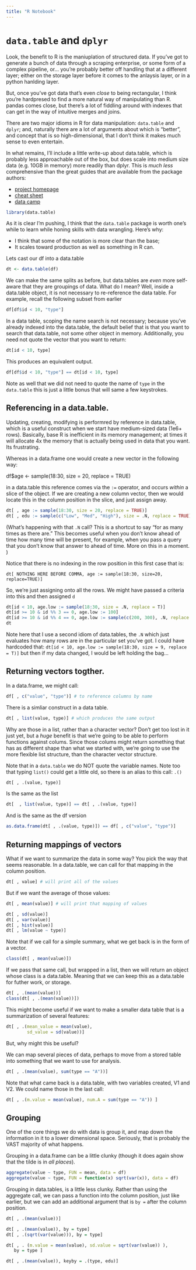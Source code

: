 ```yaml
---
title: "R Notebook"
---
```


# `data.table` and `dplyr` 

Look, the benefit to R is the maniuplation of structured data. If you've got to generate a bunch of data through a scraping enterprise, or some form of a complex pipeline, or... you're probably better off handling that at a different layer; either on the storage layer before it comes to the anlaysis layer, or in a python hanlding layer. 

But, once you've got data that's even *close* to being rectangular, I think you're hardpresed to find a more natural way of manipulating than R. pandas comes close, but there's a lot of fiddling around with indexes that can get in the way of intuitive merges and joins. 

There are two major idioms in R for data manipulation: `data.table` and `dplyr`; and, naturally there are a lot of arguments about which is "better", and concept that is so high-dimensional, that I don't think it makes much sense to even entertain. 

In what remains, I'll include a little write-up about data.table, which is probably less approachable out of the box, but does scale into medium size data (e.g. 10GB in memory) more readily than dplyr. This is *much less* comprehensive than the great guides that are available from the package authors: 

- [project homepage](https://github.com/Rdatatable/data.table/wiki)
- [cheat sheet](https://s3.amazonaws.com/assets.datacamp.com/img/blog/data+table+cheat+sheet.pdf)
- [data camp](https://www.datacamp.com/courses/data-table-data-manipulation-r-tutorial)

```r
library(data.table) 
``` 

As it is clear I'm pushing, I think that the `data.table` package is worth one's while to learn while honing skills with data wrangling. Here's why: 

- I think that some of the notation is more clear than the base;
- It scales toward production as well as something in R can.

Lets cast our df into a data.table

```r
dt <- data.table(df)
``` 

We can make the same splits as before, but data.tables are *even* more self-aware that they are groupings of data. What do I mean? Well, inside a data.table object, it is not necessary to re-reference the data table. For example, recall the following subset from earlier

```r
df[df$id < 10, "type"]
``` 

In a data table, scoping the name search is not necessary; because you've already indexed into the data.table, the default belief that is that you want to search that data.table, not some other object in memory. Additionally, you need not quote the vector that you want to return: 

```r
dt[id < 10, type]
``` 

This produces an equivalent output. 
```r
df[df$id < 10, "type"] == dt[id < 10, type]
``` 

Note as well that we did not need to quote the name of `type` in the `data.table` this is just a little bonus that will same a few keystrokes.

## Referencing in a data.table. 

Updating, creating, modifying is performred by reference in data.table, which is a useful construct when we start have medium-sized data (1e6+ rows). Basically, base R is inefficient in its memory management; at times it will allocate 4x the memory that is actually being used in data that you want. Its frustrating.

Whereas in a data.frame one would create a new vector in the following way:

df$age <- sample(18:30, size = 20, replace = TRUE)

in a data.table this reference comes via the `:=` operator, and occurs
*within* a slice of the object. If we are creating a new column vector, then
we would locate this in the column position in the slice, and just assign
away. 

```r
dt[ , age := sample(18:30, size = 20, replace = TRUE)]
dt[ , edu := sample(c("Low", "Med", "High"), size = .N, replace = TRUE)]
``` 

(What's happening with that `.N` call? This is a shortcut to say "for as many times as there are." This becomes useful when you don't know ahead of time how many time will be present, for example, when you pass a query that you don't know that answer to ahead of time. More on this in a moment. )

Notice that there is no indexing in the row position in this first case
that is:

`dt[ NOTHING HERE BEFORE COMMA, age := sample(18:30, size=20, replace=TRUE)]`

So, we're just assigning onto all the rows. We might have passed a criteria into this and then assigned `d`

```r
dt[id < 10, age.low := sample(18:30, size = .N, replace = T)]
dt[id >= 10 & id %% 3 == 0, age.low := 100]
dt[id >= 10 & id %% 4 == 0, age.low := sample(c(200, 300), .N, replace = TRUE)]
dt
``` 

Note here that I use a second idiom of data.tables, the `.N` which just evaluates how many rows are in the particular set you've got. I could have hardcoded that: `dt[id < 10, age.low := sample(18:30, size = 9, replace = T)]` but then if my data changed, I would be left holding the bag...


## Returning vectors togther.

In a data.frame, we might call:

```r
df[ , c("value", "type")] # to reference columns by name
``` 

There is a simliar construct in a data table. 

```r
dt[ , list(value, type)] # which produces the same output
``` 

Why are those in a list, rather than a character vector? Don't get too lost in it just yet, but a *huge* benefit is that we're going to be able to perform functions against colums. Since those colums might return something that has as different shape than what we started with, we're going to use the more flexible list structure, than the character vector structure. 

Note that in a `data.table` we do NOT quote the variable names. Note too that typing `list()`  could get a little old, so there is an alias to this call: `.()`

```r
dt[ , .(value, type)]
``` 

Is the same as the list 

```r
dt[  , list(value, type)] == dt[ , .(value, type)]
``` 

And is the same as the df version 

```r
as.data.frame(dt[ , .(value, type)]) == df[ , c("value", "type")]
``` 

## Returning mappings of vectors


What if we want to summarize the data in some way? You pick the way that seems
reasonable. In a data.table, we can call for that mapping in the column
position.

```r
dt[ , value] # will print all of the values
``` 

But if we want the average of those values: 

```r
dt[ , mean(value)] # will print that mapping of values
``` 

```r
dt[ , sd(value)]
dt[ , var(value)]
dt[ , hist(value)]
dt[ , lm(value ~ type)]
``` 
Note that if we call for a simple summary, what we get back is in the form of a vector. 

```r
class(dt[ , mean(value)])
``` 

If we pass that same call, but wrapped in a list, then we will return an
object whose class is a data.table. Meaning that we can keep this as a data.table for futher work, or storage. 

```r
dt[ , .(mean(value))]
class(dt[ , .(mean(value))])
``` 

This might become useful if we want to make a smaller data table that is a summarization of several features: 

```r
dt[ , .(mean_value = mean(value),
        sd_value = sd(value))]
``` 

But, why might this be useful?

We can map several pieces of data, perhaps to move from a stored table into something that we want to use for analysis.

```r
dt[ , .(mean(value), sum(type == "A"))]
``` 

Note that what came back is a data.table, with two variables created,
V1 and V2. We could name those in the last call:

```r
dt[ , .(m.value = mean(value), num.A = sum(type == "A")) ]
``` 

## Grouping 

One of the core things we do with data is group it, and map down the information in it to a lower dimensional space. Seriously, that is probably the VAST majority of what happens.

Grouping in a data.frame can be a little clunky (though it does
again show that the tilde is in *all places*). 

```r
aggregate(value ~ type, FUN = mean, data = df)
aggregate(value ~ type, FUN = function(x) sqrt(var(x)), data = df)
```

Grouping in data.tables, is a little less clunky. Rather than using the
aggregate call, we can pass a function into the column position, just like
earlier, but we can add an additional argument that is `by = ` after the
column position.

```r
dt[ , .(mean(value))]

dt[ , .(mean(value)), by = type]
dt[ , .(sqrt(var(value))), by = type]

dt[ , . (m.value = mean(value), sd.value = sqrt(var(value)) ),
   by = type ]

dt[ , .(mean(value)), keyby = .(type, edu)]
``` 